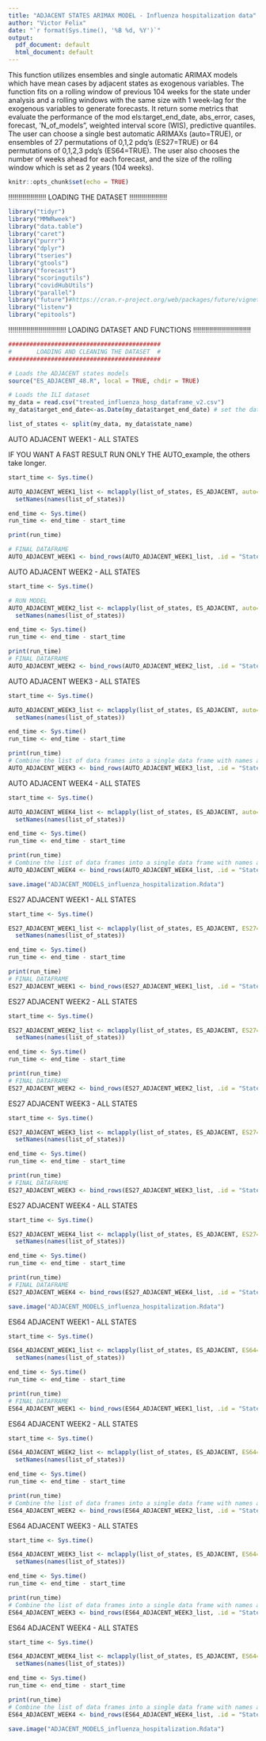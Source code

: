 ```yaml
---
title: "ADJACENT STATES ARIMAX MODEL - Influenza hospitalization data"
author: "Victor Felix"
date: "`r format(Sys.time(), '%B %d, %Y')`"
output:
  pdf_document: default
  html_document: default
---
```


This function utilizes ensembles and single automatic ARIMAX models which have mean cases by adjacent states as exogenous variables. The function fits on a rolling window of previous 104 weeks for the state under analysis and a rolling windows with the same size with 1 week-lag for the exogenous variables to generate forecasts. It return some metrics that evaluate the performance of the mod
els:target_end_date, abs_error, cases, forecast, 'N_of_models", weighted interval score (WIS), predictive quantiles. The user can choose a  single best automatic ARIMAXs (auto=TRUE), or ensembles of 27 permutations of 0,1,2 pdq's (ES27=TRUE) or 64 permutations of 0,1,2,3 pdq's (ES64=TRUE). The user also chooses the number of weeks ahead for each forecast, and the size of the rolling window which is set as 2 years (104 weeks).

```r
knitr::opts_chunk$set(echo = TRUE)
```
!!!!!!!!!!!!!!!!!!!
LOADING THE DATASET
!!!!!!!!!!!!!!!!!!!
```r
library("tidyr")
library("MMWRweek")
library("data.table")
library("caret")
library("purrr")
library("dplyr")
library("tseries")
library("gtools")
library("forecast")
library("scoringutils")
library("covidHubUtils")
library("parallel")
library("future")#https://cran.r-project.org/web/packages/future/vignettes/future-4-issues.html
library("listenv")
library("epitools")
```
!!!!!!!!!!!!!!!!!!!!!!!!!!!!!
LOADING DATASET AND FUNCTIONS 
!!!!!!!!!!!!!!!!!!!!!!!!!!!!!

```r
###########################################
#       LOADING AND CLEANING THE DATASET  #        
###########################################

# Loads the ADJACENT states models
source("ES_ADJACENT_48.R", local = TRUE, chdir = TRUE)

# Loads the ILI dataset
my_data = read.csv("treated_influenza_hosp_dataframe_v2.csv")
my_data$target_end_date<-as.Date(my_data$target_end_date) # set the dates as dates

list_of_states <- split(my_data, my_data$state_name)
```

AUTO ADJACENT WEEK1 - ALL STATES

IF YOU WANT A FAST RESULT RUN ONLY THE AUTO_example, the others take longer.

```r

start_time <- Sys.time()

AUTO_ADJACENT_WEEK1_list <- mclapply(list_of_states, ES_ADJACENT, auto=TRUE, n_weeks_ahead=1,list_of_states=list_of_states,week_lag=1, mc.cores=2)%>%
  setNames(names(list_of_states))

end_time <- Sys.time()
run_time <- end_time - start_time

print(run_time)

# FINAL DATAFRAME
AUTO_ADJACENT_WEEK1 <- bind_rows(AUTO_ADJACENT_WEEK1_list, .id = "State")

```

AUTO ADJACENT WEEK2 - ALL STATES

```r
start_time <- Sys.time()

# RUN MODEL 
AUTO_ADJACENT_WEEK2_list <- mclapply(list_of_states, ES_ADJACENT, auto=TRUE, n_weeks_ahead=2,list_of_states=list_of_states,week_lag=1, mc.cores=2)%>%
  setNames(names(list_of_states))

end_time <- Sys.time()
run_time <- end_time - start_time

print(run_time)
# FINAL DATAFRAME
AUTO_ADJACENT_WEEK2 <- bind_rows(AUTO_ADJACENT_WEEK2_list, .id = "State")
```

AUTO ADJACENT WEEK3 - ALL STATES

```r
start_time <- Sys.time()

AUTO_ADJACENT_WEEK3_list <- mclapply(list_of_states, ES_ADJACENT, auto=TRUE, n_weeks_ahead=3,list_of_states=list_of_states,week_lag=1, mc.cores=2)%>%
  setNames(names(list_of_states))

end_time <- Sys.time()
run_time <- end_time - start_time

print(run_time)
# Combine the list of data frames into a single data frame with names as a column
AUTO_ADJACENT_WEEK3 <- bind_rows(AUTO_ADJACENT_WEEK3_list, .id = "State")
```

AUTO ADJACENT WEEK4 - ALL STATES

```r
start_time <- Sys.time()

AUTO_ADJACENT_WEEK4_list <- mclapply(list_of_states, ES_ADJACENT, auto=TRUE, n_weeks_ahead=4,list_of_states=list_of_states,week_lag=1, mc.cores=2)%>%
  setNames(names(list_of_states))

end_time <- Sys.time()
run_time <- end_time - start_time

print(run_time)
# Combine the list of data frames into a single data frame with names as a column
AUTO_ADJACENT_WEEK4 <- bind_rows(AUTO_ADJACENT_WEEK4_list, .id = "State")
```

```r
save.image("ADJACENT_MODELS_influenza_hospitalization.Rdata")
```

ES27 ADJACENT WEEK1 - ALL STATES

```r
start_time <- Sys.time()

ES27_ADJACENT_WEEK1_list <- mclapply(list_of_states, ES_ADJACENT, ES27=TRUE, n_weeks_ahead=1,list_of_states=list_of_states,week_lag=1, mc.cores=2)%>%
  setNames(names(list_of_states))

end_time <- Sys.time()
run_time <- end_time - start_time

print(run_time)
# FINAL DATAFRAME
ES27_ADJACENT_WEEK1 <- bind_rows(ES27_ADJACENT_WEEK1_list, .id = "State")
```

ES27 ADJACENT WEEK2 - ALL STATES

```r
start_time <- Sys.time()

ES27_ADJACENT_WEEK2_list <- mclapply(list_of_states, ES_ADJACENT, ES27=TRUE, n_weeks_ahead=2,list_of_states=list_of_states,week_lag=1, mc.cores=2)%>%
  setNames(names(list_of_states))

end_time <- Sys.time()
run_time <- end_time - start_time

print(run_time)
# FINAL DATAFRAME
ES27_ADJACENT_WEEK2 <- bind_rows(ES27_ADJACENT_WEEK2_list, .id = "State")
```

ES27 ADJACENT WEEK3 - ALL STATES

```r
start_time <- Sys.time()

ES27_ADJACENT_WEEK3_list <- mclapply(list_of_states, ES_ADJACENT, ES27=TRUE, n_weeks_ahead=3,list_of_states=list_of_states,week_lag=1, mc.cores=2)%>%
  setNames(names(list_of_states))

end_time <- Sys.time()
run_time <- end_time - start_time

print(run_time)
# FINAL DATAFRAME
ES27_ADJACENT_WEEK3 <- bind_rows(ES27_ADJACENT_WEEK3_list, .id = "State")
```

ES27 ADJACENT WEEK4 - ALL STATES

```r
start_time <- Sys.time()

ES27_ADJACENT_WEEK4_list <- mclapply(list_of_states, ES_ADJACENT, ES27=TRUE, n_weeks_ahead=4,list_of_states=list_of_states,week_lag=1, mc.cores=2)%>%
  setNames(names(list_of_states))

end_time <- Sys.time()
run_time <- end_time - start_time

print(run_time)
# FINAL DATAFRAME
ES27_ADJACENT_WEEK4 <- bind_rows(ES27_ADJACENT_WEEK4_list, .id = "State")
```

```r
save.image("ADJACENT_MODELS_influenza_hospitalization.Rdata")
```

ES64 ADJACENT WEEK1 - ALL STATES

```r
start_time <- Sys.time()

ES64_ADJACENT_WEEK1_list <- mclapply(list_of_states, ES_ADJACENT, ES64=TRUE, n_weeks_ahead=1,list_of_states=list_of_states, mc.cores=2,week_lag=1)%>%
  setNames(names(list_of_states))

end_time <- Sys.time()
run_time <- end_time - start_time

print(run_time)
# FINAL DATAFRAME
ES64_ADJACENT_WEEK1 <- bind_rows(ES64_ADJACENT_WEEK1_list, .id = "State")
```

ES64 ADJACENT WEEK2 - ALL STATES

```r
start_time <- Sys.time()

ES64_ADJACENT_WEEK2_list <- mclapply(list_of_states, ES_ADJACENT, ES64=TRUE, n_weeks_ahead=2,list_of_states=list_of_states, mc.cores=2,week_lag=1)%>%
  setNames(names(list_of_states))

end_time <- Sys.time()
run_time <- end_time - start_time

print(run_time)
# Combine the list of data frames into a single data frame with names as a column
ES64_ADJACENT_WEEK2 <- bind_rows(ES64_ADJACENT_WEEK2_list, .id = "State")

```

ES64 ADJACENT WEEK3 - ALL STATES

```r
start_time <- Sys.time()

ES64_ADJACENT_WEEK3_list <- mclapply(list_of_states, ES_ADJACENT, ES64=TRUE, n_weeks_ahead=3,list_of_states=list_of_states, mc.cores=2,week_lag=1)%>%
  setNames(names(list_of_states))

end_time <- Sys.time()
run_time <- end_time - start_time

print(run_time)
# Combine the list of data frames into a single data frame with names as a column
ES64_ADJACENT_WEEK3 <- bind_rows(ES64_ADJACENT_WEEK3_list, .id = "State")

```

ES64 ADJACENT WEEK4 - ALL STATES

```r
start_time <- Sys.time()

ES64_ADJACENT_WEEK4_list <- mclapply(list_of_states, ES_ADJACENT, ES64=TRUE, n_weeks_ahead=4,list_of_states=list_of_states, mc.cores=2,week_lag=1)%>%
  setNames(names(list_of_states))

end_time <- Sys.time()
run_time <- end_time - start_time

print(run_time)
# Combine the list of data frames into a single data frame with names as a column
ES64_ADJACENT_WEEK4 <- bind_rows(ES64_ADJACENT_WEEK4_list, .id = "State")

```

```r
save.image("ADJACENT_MODELS_influenza_hospitalization.Rdata")
```
